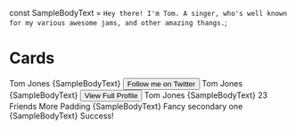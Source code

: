 const SampleBodyText = `Hey there! I'm Tom. A singer, who's well known for my various awesome jams, and other amazing thangs.`;

# Cards
<div
    style={{
        maxWidth: 1024,
        display: 'grid',
        gridTemplateColumns: '1fr 1fr 1fr',
        gridColumnGap: 10,
        gridRowGap: 30,
        alignItems: 'start',
    }}>
    <Card is="article" textAlign="center">
        <CardImage />
        <CardTitle>Tom Jones</CardTitle>
        <CardBodyText mb={4} display="inline-block">
        {SampleBodyText}
        </CardBodyText>
        <Button bg="primary" color="white" borderRadius="large">
        <IconHeart />
        Follow me on Twitter
        </Button>
    </Card>
    <Card is="article" textAlign="center">
        <CardImage height="240px" />
        <CardTitle>Tom Jones</CardTitle>
        <CardBodyText mb={4} display="inline-block">
        {SampleBodyText}
        </CardBodyText>
        <Button bg="primary" color="white">
        View Full Profile
        </Button>
    </Card>
    <Card is="article">
        <CardImage />
        <CardTitle>Tom Jones</CardTitle>
        <CardBodyText>{SampleBodyText}</CardBodyText>
        <CardFooter>
        <TinyText color="grey">23 Friends</TinyText>
        </CardFooter>
    </Card>
    <Card is="article" p={8}>
        <CardTitle>More Padding</CardTitle>
        <CardBodyText>{SampleBodyText}</CardBodyText>
    </Card>
    <Card is="article" bg="secondary" borderRadius="small" boxShadow={60}>
        <CardTitle color="warning" fontWeight="normal">
        Fancy secondary one
        </CardTitle>
        <CardBodyText color="white"> {SampleBodyText}</CardBodyText>
    </Card>
    <Card is="article" borderRadius="small" boxShadow={60}>
        <CardTitle color="success" fontWeight="normal" mb={0}>
        Success!
        </CardTitle>
    </Card>
</div>
